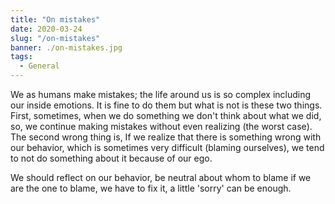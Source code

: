 ```yaml
---
title: "On mistakes"
date: 2020-03-24
slug: "/on-mistakes"
banner: ./on-mistakes.jpg
tags:
  - General
---
```


We as humans make mistakes; the life around us is so complex including our inside emotions. It is fine to do them but what is not is these two things. First, sometimes, when we do something we don't think about what we did, so, we continue making mistakes without even realizing (the worst case). The second wrong thing is, If we realize that there is something wrong with our behavior, which is sometimes very difficult (blaming ourselves), we tend to not do something about it because of our ego.

We should reflect on our behavior, be neutral about whom to blame if we are the one to blame, we have to fix it, a little 'sorry' can be enough.